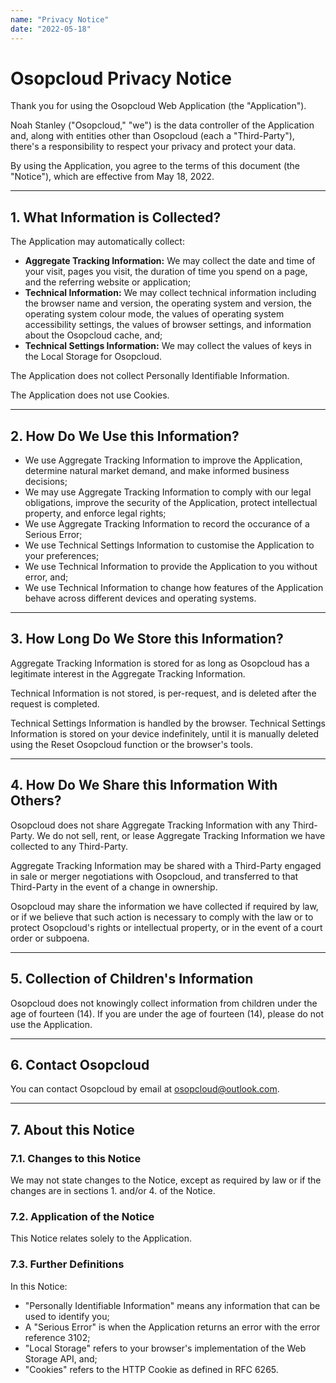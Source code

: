 ```yaml
---
name: "Privacy Notice"
date: "2022-05-18"
---
```


# Osopcloud Privacy Notice

Thank you for using the Osopcloud Web Application (the "Application").

Noah Stanley ("Osopcloud," "we") is the data controller of the Application and, along with entities other than Osopcloud (each a "Third-Party"), there's a responsibility to respect your privacy and protect your data.

By using the Application, you agree to the terms of this document (the "Notice"), which are effective from May 18, 2022.

---

## 1. What Information is Collected?

The Application may automatically collect:

- **Aggregate Tracking Information:** We may collect the date and time of your visit, pages you visit, the duration of time you spend on a page, and the referring website or application;
- **Technical Information:** We may collect technical information including the browser name and version, the operating system and version, the operating system colour mode, the values of operating system accessibility settings, the values of browser settings, and information about the Osopcloud cache, and;
- **Technical Settings Information:** We may collect the values of keys in the Local Storage for Osopcloud.

The Application does not collect Personally Identifiable Information.

The Application does not use Cookies.

---

## 2. How Do We Use this Information?

- We use Aggregate Tracking Information to improve the Application, determine natural market demand, and make informed business decisions;
- We may use Aggregate Tracking Information to comply with our legal obligations, improve the security of the Application, protect intellectual property, and enforce legal rights;
- We use Aggregate Tracking Information to record the occurance of a Serious Error;
- We use Technical Settings Information to customise the Application to your preferences;
- We use Technical Information to provide the Application to you without error, and;
- We use Technical Information to change how features of the Application behave across different devices and operating systems.

---

## 3. How Long Do We Store this Information?

Aggregate Tracking Information is stored for as long as Osopcloud has a legitimate interest in the Aggregate Tracking Information.

Technical Information is not stored, is per-request, and is deleted after the request is completed.

Technical Settings Information is handled by the browser. Technical Settings Information is stored on your device indefinitely, until it is manually deleted using the Reset Osopcloud function or the browser's tools.

---

## 4. How Do We Share this Information With Others?

Osopcloud does not share Aggregate Tracking Information with any Third-Party. We do not sell, rent, or lease Aggregate Tracking Information we have collected to any Third-Party.

Aggregate Tracking Information may be shared with a Third-Party engaged in sale or merger negotiations with Osopcloud, and transferred to that Third-Party in the event of a change in ownership.

Osopcloud may share the information we have collected if required by law, or if we believe that such action is necessary to comply with the law or to protect Osopcloud's rights or intellectual property, or in the event of a court order or subpoena.

---

## 5. Collection of Children's Information

Osopcloud does not knowingly collect information from children under the age of fourteen (14). If you are under the age of fourteen (14), please do not use the Application.

---

## 6. Contact Osopcloud

You can contact Osopcloud by email at osopcloud@outlook.com.

---

## 7. About this Notice

### 7.1. Changes to this Notice

We may not state changes to the Notice, except as required by law or if the changes are in sections 1. and/or 4. of the Notice.

### 7.2. Application of the Notice

This Notice relates solely to the Application.

### 7.3. Further Definitions

In this Notice:

- "Personally Identifiable Information" means any information that can be used to identify you;
- A "Serious Error" is when the Application returns an error with the error reference 3102;
- "Local Storage" refers to your browser's implementation of the Web Storage API, and;
- "Cookies" refers to the HTTP Cookie as defined in RFC 6265.
